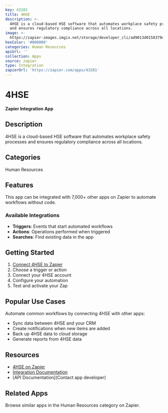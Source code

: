 ```yaml
---
key: 43281
title: 4HSE
description: >-
  4HSE is a cloud-based HSE software that automates workplace safety processes
  and ensures regulatory compliance across all locations.
image: >-
  https://zapier-images.imgix.net/storage/developer_cli/ad9013d0158379de710b25cfa1894733.png?auto=format%2Ccompress&ixlib=python-3.0.0&q=50
hexColor: '#000000'
categories: Human Resources
apiUrl: ''
collection: Apps
source: zapier
type: Integration
zapierUrl: 'https://zapier.com/apps/43281'
---
```

# 4HSE

**Zapier Integration App**

## Description

4HSE is a cloud-based HSE software that automates workplace safety processes and ensures regulatory compliance across all locations.

## Categories

Human Resources

## Features

This app can be integrated with 7,000+ other apps on Zapier to automate workflows without code.

### Available Integrations

- **Triggers**: Events that start automated workflows
- **Actions**: Operations performed when triggered
- **Searches**: Find existing data in the app

## Getting Started

1. [Connect 4HSE to Zapier](https://zapier.com/apps/43281)
2. Choose a trigger or action
3. Connect your 4HSE account
4. Configure your automation
5. Test and activate your Zap

## Popular Use Cases

Automate common workflows by connecting 4HSE with other apps:

- Sync data between 4HSE and your CRM
- Create notifications when new items are added
- Back up 4HSE data to cloud storage
- Generate reports from 4HSE data

## Resources

- [4HSE on Zapier](https://zapier.com/apps/43281)
- [Integration Documentation](https://zapier.com/apps/43281/integrations)
- [API Documentation](Contact app developer)

## Related Apps

Browse similar apps in the Human Resources category on Zapier.
